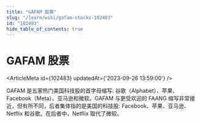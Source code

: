 ```yaml
---
title: "GAFAM 股票"
slug: "/learn/wiki/gafam-stocks-102483"
id: "102483"
hide_table_of_contents: true
---
```



# GAFAM 股票

<ArticleMeta id={102483} updatedAt={'2023-09-26 13:59:00'} />
<div className='border-solid border-b border-t-0 my-4 border-[var(--ifm-color-gray-300)]' />

GAFAM 是五家热门美国科技股的首字母缩写: 谷歌（Alphabet）、苹果、Facebook（Meta）、亚马逊和微软。GAFAM 与更受欢迎的 FAANG 缩写非常接近，但有所不同，后者集体指的是美国的科技股: Facebook、苹果、亚马逊、Netflix 和谷歌。在后者中，Netflix 取代了微软。
